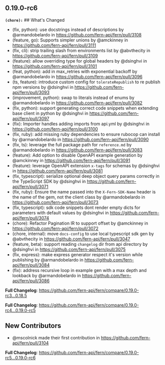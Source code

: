 ## 0.19.0-rc6
**`(chore):`** ## What's Changed
* (fix, python): use docstrings instead of descriptions by @armandobelardo in https://github.com/fern-api/fern/pull/3108
* (feature, go): Supports simpler unions by @amckinney in https://github.com/fern-api/fern/pull/3111
* (fix, cli): strip trailing slash from environments list by @abvthecity in https://github.com/fern-api/fern/pull/3109
* (feature): allow overriding type for global headers by @dsinghvi in https://github.com/fern-api/fern/pull/3101
* (feat, python): add in max_retries with exponential backoff by @armandobelardo in https://github.com/fern-api/fern/pull/3096
* (ts, feature): introduce custom config for `tolerateRepublish` to re publish npm versions by @dsinghvi in https://github.com/fern-api/fern/pull/3093
* (improvement, python): swap to literals instead of enums by @armandobelardo in https://github.com/fern-api/fern/pull/3082
* (fix, python): support generating correct code snippets when extending base client in python by @dsinghvi in https://github.com/fern-api/fern/pull/3097
* (fix): Importer handles adding imports from api.yml  by @dsinghvi in https://github.com/fern-api/fern/pull/3100
* (fix, ruby): add missing ruby dependencies to ensure rubocop can install by @armandobelardo in https://github.com/fern-api/fern/pull/3090
* (fix, ts): leverage the full package path for `reference.md` by @armandobelardo in https://github.com/fern-api/fern/pull/3083
* (feature): Add option to disable OpenAPI example generation by @amckinney in https://github.com/fern-api/fern/pull/3091
* (feature): leverage OpenAPI extension `x-tags` for schemas by @dsinghvi in https://github.com/fern-api/fern/pull/3081
* (fix, typescript): serialize optional deep object query params correctly in the TypeScript SDK  by @dsinghvi in https://github.com/fern-api/fern/pull/3071
* (fix, ruby): Ensure the name passed into the `X-Fern-SDK-Name` header is the name of the gem, not the client class by @armandobelardo in https://github.com/fern-api/fern/pull/3073
* (fix, typescript): sdk code snippets dont render empty dicts for parameters with default values by @dsinghvi in https://github.com/fern-api/fern/pull/3074
* (chore): Refactor Pagination IR to support offset by @amckinney in https://github.com/fern-api/fern/pull/3072
* (chore, internal): move `docs-config` to use local typescript sdk gen by @abvthecity in https://github.com/fern-api/fern/pull/3047
* (feature, beta): support reading `changelog` dir from api directory by @dsinghvi in https://github.com/fern-api/fern/pull/3075
* (fix, express): make express generator respect it's version while publishing by @armandobelardo in https://github.com/fern-api/fern/pull/3084
* (fix): address recursive loop in example gen with a max depth and lookback by @armandobelardo in https://github.com/fern-api/fern/pull/3086


**Full Changelog**: https://github.com/fern-api/fern/compare/0.19.0-rc3...0.18.5


**Full Changelog**: https://github.com/fern-api/fern/compare/0.19.0-rc4...0.19.0-rc5

## New Contributors
* @mscolnick made their first contribution in https://github.com/fern-api/fern/pull/3104

**Full Changelog**: https://github.com/fern-api/fern/compare/0.19.0-rc5...0.19.0-rc6

